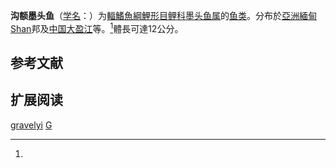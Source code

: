{{Speciesbox
| name = 沟额墨头鱼
| status = NT
| status_system = IUCN3.1
| image = 
| genus = Garra
| species = gravelyi
| authority = Annandale, 1919<ref name='id6045'>{{cite web| url =http://www.bioinfo.cn/db05/BjdwSpecies.php?action=view&id=6045| title =沟额墨头鱼| work =中国动物物种编目数据库| publisher =中国科学院微生物研究所| author =中国科学院动物研究所| accessdate =2009-04-11| deadurl =yes| archiveurl =https://web.archive.org/web/20160305101859/http://www.bioinfo.cn/db05/BjdwSpecies.php?action=view&id=6045| archivedate =2016-03-05}}</ref>
| synonyms = *''Discognathus gravelyi''<br /><small>Annandale, 1919</small> ''
}}

'''沟额墨头鱼'''（[[学名|学名]]：{{lang|la|''Garra gravelyi''}}）为[[輻鰭魚綱|輻鰭魚綱]][[鯉形目|鯉形目]][[鲤科|鲤科]][[墨头鱼属|墨头鱼属]]的[[鱼类|鱼类]]。分布於[[亞洲|亞洲]][[緬甸|緬甸]]Shan邦及[[中国|中国]][[大盈江|大盈江]]等。<ref name='id6045'/>體長可達12公分。

== 参考文献 ==
{{reflist}}

== 扩展阅读 ==
{{refbegin}}
{{wikispecies-inline|Garra gravelyi|沟额墨头鱼}}
{{refend}}
{{Taxonbar|from=Q1039821}}

[[Category:墨头鱼属|gravelyi]]
[[Category:1919年描述的魚類|G]]


{{鯉形目小作品}}